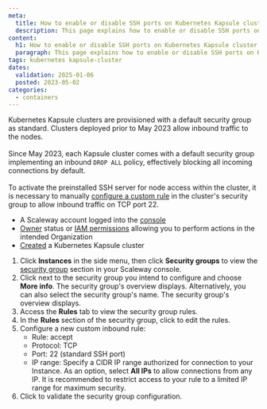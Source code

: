 ```yaml
---
meta:
  title: How to enable or disable SSH ports on Kubernetes Kapsule cluster nodes
  description: This page explains how to enable or disable SSH ports on Kubernetes Kapsule cluster nodes.
content:
  h1: How to enable or disable SSH ports on Kubernetes Kapsule cluster nodes
  paragraph: This page explains how to enable or disable SSH ports on Kubernetes Kapsule cluster nodes.
tags: kubernetes kapsule-cluster
dates:
  validation: 2025-01-06
  posted: 2023-05-02
categories:
  - containers
---
```


Kubernetes Kapsule clusters are provisioned with a default security group as standard. Clusters deployed prior to May 2023 allow inbound traffic to the nodes.<br /><br />
Since May 2023, each Kapsule cluster comes with a default security group implementing an inbound `DROP ALL` policy, effectively blocking all incoming connections by default.<br /><br />
To activate the preinstalled SSH server for node access within the cluster, it is necessary to manually [configure a custom rule](/compute/instances/how-to/use-security-groups/#how-to-edit-a-security-group) in the cluster's security group to allow inbound traffic on TCP port 22.

<Macro id="requirements" />

- A Scaleway account logged into the [console](https://console.scaleway.com)
- [Owner](/identity-and-access-management/iam/concepts/#owner) status or [IAM permissions](/identity-and-access-management/iam/concepts/#permission) allowing you to perform actions in the intended Organization
- [Created](/containers/kubernetes/how-to/create-cluster/) a Kubernetes Kapsule cluster

1. Click **Instances** in the side menu, then click **Security groups** to view the [security group](https://console.scaleway.com/instance/security-groups) section in your Scaleway console.
2. Click <Icon name="more"/> next to the security group you intend to configure and choose **More info**. The security group's overview displays.
    <Message type="tip">
      Alternatively, you can also select the security group's name. The security group's overview displays.
    </Message>
3. Access the **Rules** tab to view the security group rules.
4. In the **Rules** section of the security group, click <Icon name="edit" /> to edit the rules.
5. Configure a new custom inbound rule:
    * Rule: accept
    * Protocol: TCP
    * Port: 22 (standard SSH port)
    * IP range: Specify a CIDR IP range authorized for connection to your Instance. As an option, select **All IPs** to allow connections from any IP. It is recommended to restrict access to your rule to a limited IP range for maximum security.
6. Click <Icon name="validate" /> to validate the security group configuration.


